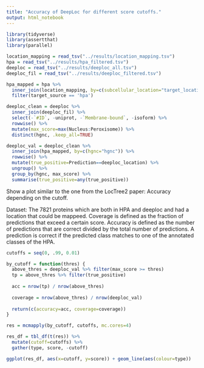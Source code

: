 ```yaml
---
title: "Accuracy of DeepLoc for different score cutoffs."
output: html_notebook
---
```


```r
library(tidyverse)
library(assertthat)
library(parallel)
```

```r
location_mapping = read_tsv("../results/location_mapping.tsv")
hpa = read_tsv("../results/hpa_filtered.tsv")
deeploc = read_tsv("../results/deeploc_all.tsv")
deeploc_fil = read_tsv("../results/deeploc_filtered.tsv")
```

```r
hpa_mapped = hpa %>%
  inner_join(location_mapping, by=c(subcellular_location="target_location")) %>%
  filter(target_source == 'hpa')

deeploc_clean = deeploc %>%
  inner_join(deeploc_fil) %>%
  select(-`#ID`, -uniprot, -`Membrane-bound`, -isoform) %>%
  rowwise() %>% 
  mutate(max_score=max(Nucleus:Peroxisome)) %>%
  distinct(hgnc, .keep_all=TRUE) 

deeploc_val = deeploc_clean %>% 
  inner_join(hpa_mapped, by=c(hgnc="hgnc")) %>%
  rowwise() %>%
  mutate(true_positive=Prediction==deeploc_location) %>%
  ungroup() %>%
  group_by(hgnc, max_score) %>%
  summarise(true_positive=any(true_positive))
```

Show a plot similar to the one from the LocTree2 paper: Accuracy depending on the cutoff. 

Dataset: The 7821 proteins which are both in HPA and deeploc and had a location that could be mappeed. 
Coverage is defined as the fraction of predictions that exceed a certain score. 
Accuracy is defined as the number of predictions that are correct divided by the total number of predictions.
A prediction is correct if the predicted class matches to one of the annotated classes of the HPA. 
```r
cutoffs = seq(0, .99, 0.01)

by_cutoff = function(thres) {
  above_thres = deeploc_val %>% filter(max_score >= thres)
  tp = above_thres %>% filter(true_positive)
  
  acc = nrow(tp) / nrow(above_thres)
    
  coverage = nrow(above_thres) / nrow(deeploc_val)
  
  return(c(accuracy=acc, coverage=coverage))
}

res = mcmapply(by_cutoff, cutoffs, mc.cores=4)

res_df = tbl_df(t(res)) %>%
  mutate(cutoff=cutoffs) %>% 
  gather(type, score, -cutoff)

ggplot(res_df, aes(x=cutoff, y=score)) + geom_line(aes(colour=type))
```